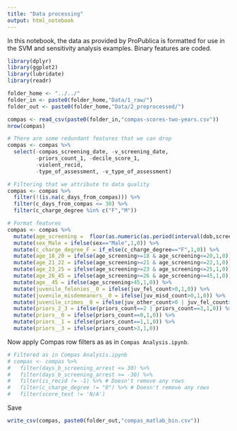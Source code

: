 ```yaml
---
title: "Data processing"
output: html_notebook
---
```


In this notebook, the data as provided by ProPublica is formatted for use in the SVM and sensitivity analysis examples. Binary features are coded.

```r
library(dplyr)
library(ggplot2)
library(lubridate)
library(readr)
```

```r
folder_home <- "../../"
folder_in <- paste0(folder_home,"Data/1_raw/")
folder_out <- paste0(folder_home,"Data/2_preprocessed/")

compas <- read_csv(paste0(folder_in,"compas-scores-two-years.csv"))
nrow(compas)
```

```r
# There are some redundant features that we can drop
compas <- compas %>%
  select(-compas_screening_date, -v_screening_date, 
         -priors_count_1, -decile_score_1,
         -violent_recid, 
         -type_of_assessment, -v_type_of_assessment)
```

```r
# Filtering that we attribute to data quality
compas <- compas %>%
  filter(!(is.na(c_days_from_compas))) %>%
  filter(c_days_from_compas <= 30) %>%
  filter(c_charge_degree %in% c("F","M"))
```


```r
# Format features
compas <- compas %>%
  mutate(age_screening =  floor(as.numeric(as.period(interval(dob,screening_date)), "years"))) %>%
  mutate(sex_Male = ifelse(sex=="Male",1,0)) %>%
  mutate(c_charge_degree_F = if_else(c_charge_degree=="F",1,0)) %>%
  mutate(age_18_20 = ifelse(age_screening>=18 & age_screening<=20,1,0)) %>%
  mutate(age_21_22 = ifelse(age_screening>=21 & age_screening<=22,1,0)) %>%
  mutate(age_23_25 = ifelse(age_screening>=23 & age_screening<=25,1,0)) %>%
  mutate(age_26_45 = ifelse(age_screening>=26 & age_screening<=45,1,0)) %>%
  mutate(age__45 = ifelse(age_screening>45,1,0)) %>%
  mutate(juvenile_felonies__0 = ifelse(juv_fel_count>0,1,0)) %>%
  mutate(juvenile_misdemeanors__0 = ifelse(juv_misd_count>0,1,0)) %>%
  mutate(juvenile_crimes__0 = ifelse(juv_other_count>0 | juv_fel_count>0 | juv_misd_count>0,1,0)) %>%
  mutate(priors_2_3 = ifelse(priors_count==2 | priors_count==3,1,0)) %>%
  mutate(priors__0 = ifelse(priors_count==0,1,0)) %>%
  mutate(priors__1 = ifelse(priors_count==1,1,0)) %>%
  mutate(priors__3 = ifelse(priors_count>3,1,0))
```


Now apply Compas row filters as as in `Compas Analysis.ipynb`.

```r
# Filtered as in Compas Analysis.ipynb
# compas <- compas %>% 
#   filter(days_b_screening_arrest <= 30) %>%
#   filter(days_b_screening_arrest >= -30) %>%
#   filter(is_recid != -1) %>% # Doesn't remove any rows
#   filter(c_charge_degree != "O") %>% # Doesn't remove any rows
#   filter(score_text != 'N/A')
```

Save

```r
write_csv(compas, paste0(folder_out,"compas_matlab_bin.csv"))
```

